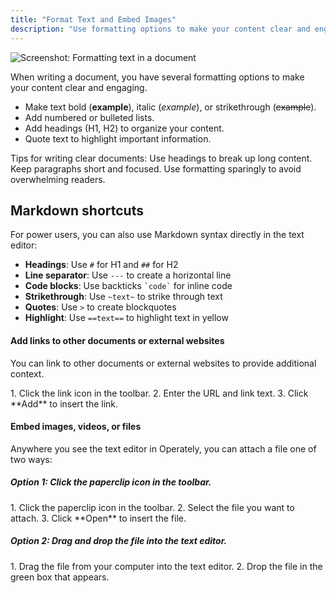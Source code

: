 ```yaml
---
title: "Format Text and Embed Images"
description: "Use formatting options to make your content clear and engaging."
---
```



<ImageEnhancer />

![Screenshot: Formatting text in a document](./format-text.png)

When writing a document, you have several formatting options to make your content 
clear and engaging.

- Make text bold (**example**), italic (*example*), or strikethrough (~~example~~).
- Add numbered or bulleted lists.
- Add headings (H1, H2) to organize your content.
- Quote text to highlight important information.

Tips for writing clear documents: Use headings to break up long content. 
Keep paragraphs short and focused. Use formatting sparingly to avoid 
overwhelming readers.

## Markdown shortcuts

For power users, you can also use Markdown syntax directly in the text editor:

- **Headings**: Use `#` for H1 and `##` for H2
- **Line separator**: Use `---` to create a horizontal line
- **Code blocks**: Use backticks `` `code` `` for inline code
- **Strikethrough**: Use `~text~` to strike through text
- **Quotes**: Use `>` to create blockquotes
- **Highlight**: Use `==text==` to highlight text in yellow

#### Add links to other documents or external websites

You can link to other documents or external websites to provide additional context.

<Steps>
1. Click the link icon in the toolbar.
2. Enter the URL and link text.
3. Click **Add** to insert the link.
</Steps>

#### Embed images, videos, or files

Anywhere you see the text editor in Operately, you can attach a file one of two ways:

##### Option 1: Click the paperclip icon in the toolbar.

<Steps>
1. Click the paperclip icon in the toolbar.
2. Select the file you want to attach.
3. Click **Open** to insert the file.
</Steps>

##### Option 2: Drag and drop the file into the text editor.

<Steps>
1. Drag the file from your computer into the text editor.
2. Drop the file in the green box that appears.
</Steps>
